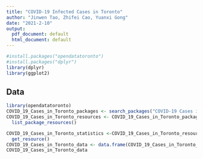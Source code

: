 ```yaml
---
title: "COVID-19 Infected Cases in Toronto"
author: "Jinwen Tao, Zhifei Cao, Yuanxi Gong"
date: "2021-2-10"
output:
  pdf_document: default
  html_document: default
---
```


```r
#install.packages("opendatatoronto")
#install.packages("dplyr")  
library(dplyr) 
library(ggplot2)
```

## Data

```r
library(opendatatoronto)
COVID_19_Cases_in_Toronto_packages <- search_packages("COVID-19 Cases in Toronto")
COVID_19_Cases_in_Toronto_resources <- COVID_19_Cases_in_Toronto_packages %>%
  list_package_resources()

COVID_19_Cases_in_Toronto_statistics <-COVID_19_Cases_in_Toronto_resources %>%
  get_resource()
COVID_19_Cases_in_Toronto_data <- data.frame(COVID_19_Cases_in_Toronto_statistics)
COVID_19_Cases_in_Toronto_data
```







